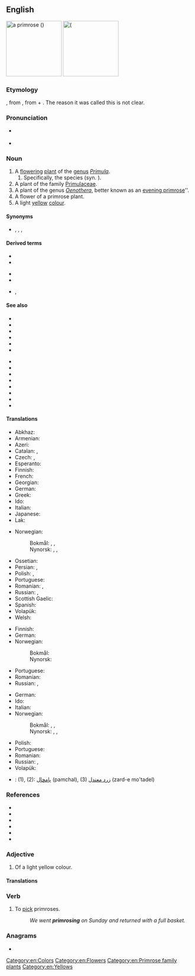 {{also|Primrose}}
==English==
{{wikipedia|dab=primrose}}
[[Image:Primula veris 170405.jpg|thumb|150px|a primrose ({{taxlink|Primula veris|species|ver=170524}})]]
[[Image:Primula-vulgaris-flowers.jpg|thumb|150px|{{vern|common primrose}} ({{taxlink|Primula vulgaris|species|ver=170524}}]]

===Etymology===
{{etyl|enm|en}} {{m|enm|primerose}}, from {{etyl|fro|en}}, from {{etyl|ML.|en}} {{m|la|prima||first}} + {{m|la|rosa||rose}}. The reason it was called this is not clear.

===Pronunciation===
* {{a|US}} {{IPA|/ˈpɹɪmˌɹoʊz/|lang=en}}
* {{a|RP}} {{IPA|/ˈpɹɪmˌɹəʊz/|lang=en}}
===Noun===
{{en-noun}}

# A [[flower]]ing [[plant]] of the [[genus]] ''[[Primula]]''.
## Specifically, the species {{taxlink|Primula acaulis|species|noshow=1|ver=161011}} (syn. {{taxlink|Primula vulgaris|species|noshow=1|ver=161011}}).
# A plant of the family [[Primulaceae]].
# A plant of the genus ''[[Oenothera]]'', better known as an [[evening primrose]]''.
# A flower of a primrose plant.
# A light [[yellow]] [[colour]].
#: {{color panel|E9C518}}

====Synonyms====
* {{sense|plant}} {{l|en|primula}}, {{l|en|cowslip}}, {{l|en|oxlip}}, {{l|en|primerole}}

====Derived terms====
{{rel-top|terms derived from ''primrose (noun)''}}
* {{vern|Cape primrose}}
* {{l|en|evening primrose}}
{{rel-mid}}
* {{l|en|primrose path}}
* {{l|en|primrose yellow}}
* {{l|en|primrosy}}, {{l|en|primrosey}}
{{rel-bottom}}

====See also====
{{rel-top|other terms of interest}}
* {{l|en|auricula}}
* {{l|en|bear's ear}}
* {{l|en|cowslip}}
* {{l|en|fireweed}}
* {{l|en|loosestrife}}
* {{l|en|marsh marigold}}
{{rel-mid}}
* {{l|en|oxlip}}
* {{l|en|pimpernel}}
* {{l|en|polyanthus}}
* {{l|en|primula}}
* {{l|en|shooting star}}
* {{l|en|streptocarpus}}
* {{l|en|sundrops}}
* {{l|en|Appendix:Colors}}
{{rel-bottom}}

====Translations====
{{trans-top|plant of the genus ''Primula''}}
* Abkhaz: {{t|ab|аӡыӡкәыр|sc=Cyrl}}
* Armenian: {{t+|hy|գնարբուկ}}
* Azeri: {{t|az|novruzgülü}}
* Catalan: {{t|ca|prímula|f}}, {{t+|ca|primavera|f}}
* Czech: {{t+|cs|prvosenka|f}}, {{t|cs|petrklíč}}
* Esperanto: {{t|eo|primolo}}
* Finnish: {{t+|fi|esikko}}
* French: {{t+|fr|primevère|f}}
* Georgian: {{t|ka|ფურისულა|sc=Geor}}
* German: {{t|de|Primel|f}}
* Greek: {{t|el|δακράκι|n}}
* Ido: {{t+|io|primrozo}}
* Italian: {{t+|it|primula|f}}
* Japanese: {{t|ja|桜草|tr=さくらそう, sakurasō}}
* Lak: {{t|lbe|ччиккул тӏутӏи}}
{{trans-mid}}
* Norwegian:
*: Bokmål: {{t|no|nøkleblom|m}}, {{t|no|nøkleblomst|m}}, {{t|no|primula|m}}
*: Nynorsk: {{t|nn|nøkleblom|m}}, {{t|nn|nøkleblome|m}}, {{t|nn|primula|m}}
* Ossetian: {{t|os|ӕстъоппӕлӕ|sc=Cyrl}}
* Persian: {{t+|fa|پامچال|sc=fa-Arab}}, {{t|fa|گل نوروز|sc=fa-Arab}}
* Polish: {{t+|pl|pierwiosnek|m}}, {{t+|pl|prymula|f}}
* Portuguese: {{t+|pt|prímula|f}}
* Romanian: {{t+|ro|primulă|f}}, {{t+|ro|ciuboțica-cucului|f}}
* Russian: {{t+|ru|первоцве́т|m}}, {{t+|ru|при́мула|f}}
* Scottish Gaelic: {{t|gd|sòbhrach|f}}
* Spanish: {{t+|es|primavera|f}}
* Volapük: {{t|vo|primulaplan}}
* Welsh: {{t|cy|briallen}}
{{trans-bottom}}

{{trans-top|Primula vulgaris}}
* Finnish: {{t|fi|kääpiöesikko}}
* German: {{t|de|Primel|f}}
* Norwegian:
*: Bokmål: {{t|no|kusymre|c}}
*: Nynorsk: {{t|nn|kusymre|f}}
{{trans-mid}}
* Portuguese: {{t+|pt|prímula}}
* Romanian: {{t+|ro|primulă|f}}
* Russian: {{t+|ru|первоцве́т|m}}, {{t+|ru|при́мула|f}}
{{trans-bottom}}

{{trans-top|flower}}
* German: {{t|de|Primel|f}}
* Ido: {{t+|io|primrozo}}
* Italian: {{t+|it|primula|f}}
* Norwegian:
*: Bokmål: {{t|no|nøkleblom|m}}, {{t|no|nøkleblomst|m}}, {{t|no|primula|m}}
*: Nynorsk: {{t|nn|nøkleblom|m}}, {{t|nn|nøkleblome|m}}, {{t|nn|primula|m}}
{{trans-mid}}
* Polish: {{t+|pl|pierwiosnek|m}}
* Portuguese: {{t+|pt|prímula|f}}
* Romanian: {{t+|ro|primulă|f}}
* Russian: {{t+|ru|первоцве́т|m}}, {{t+|ru|при́мула|f}}
* Volapük: {{t|vo|primul}}
{{trans-bottom}}

{{trans-top|colour}}
{{trans-mid}}
{{trans-bottom}}

{{checktrans-top}}
<!--Remove this section once all of the translations below have been moved into the tables above.-->
* {{ttbc|fa}}: (1), (2): [[پامچال]] (pamchal), (3) [[زرد معتدل]] (zard-e mo'tadel)
{{trans-bottom}}

===References===
* {{pedia|Oenothera|i=1}}
* {{specieslite|Oenothera|i=1}}
* {{comcatlite|Oenothera|i=1}}
* {{pedia|Primulaceae}}
* {{specieslite|Primulaceae}}
* {{comcatlite|Primulaceae}}

===Adjective===
{{en-adj}}

# Of a light yellow colour.

====Translations====
{{trans-top|colour}}
{{trans-mid}}
{{trans-bottom}}

===Verb===
{{en-verb|primros}}

# {{lb|en|intransitive}} To [[pick]] primroses.
#: ''We went '''primrosing''' on Sunday and returned with a full basket.''

===Anagrams===
* {{l|en|promiser}}

[[Category:en:Colors]]
[[Category:en:Flowers]]
[[Category:en:Primrose family plants]]
[[Category:en:Yellows]]